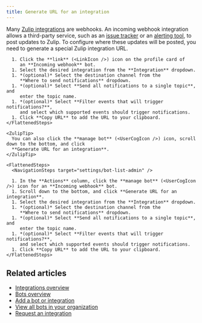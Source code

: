 ```yaml
---
title: Generate URL for an integration
---
```






Many [Zulip integrations](/integrations/) are webhooks. An incoming webhook
integration allows a third-party service, such as an [issue
tracker](/integrations/doc/github) or an [alerting
tool](/integrations/doc/pagerduty), to post updates to Zulip. To configure
where these updates will be posted, you need to generate a special Zulip
integration URL.

<Tabs>
  <TabItem label="Via personal settings">
    <FlattenedSteps>
      <NavigationSteps target="settings/your-bots" />

      1. Click the **link** (<LinkIcon />) icon on the profile card of
         an **Incoming webhook** bot.
      1. Select the desired integration from the **Integration** dropdown.
      1. *(optional)* Select the destination channel from the
         **Where to send notifications** dropdown.
      1. *(optional)* Select **Send all notifications to a single topic**, and
         enter the topic name.
      1. *(optional)* Select **Filter events that will trigger notifications?**,
         and select which supported events should trigger notifications.
      1. Click **Copy URL** to add the URL to your clipboard.
    </FlattenedSteps>

    <ZulipTip>
      You can also click the **manage bot** (<UserCogIcon />) icon, scroll down to the bottom, and click
      **Generate URL for an integration**.
    </ZulipTip>
  </TabItem>

  <TabItem label="Via organization settings">
    <AdminOnly />

    <FlattenedSteps>
      <NavigationSteps target="settings/bot-list-admin" />

      1. In the **Actions** column, click the **manage bot** (<UserCogIcon />) icon for an **Incoming webhook** bot.
      1. Scroll down to the bottom, and click **Generate URL for an integration**.
      1. Select the desired integration from the **Integration** dropdown.
      1. *(optional)* Select the destination channel from the
         **Where to send notifications** dropdown.
      1. *(optional)* Select **Send all notifications to a single topic**, and
         enter the topic name.
      1. *(optional)* Select **Filter events that will trigger notifications?**,
         and select which supported events should trigger notifications.
      1. Click **Copy URL** to add the URL to your clipboard.
    </FlattenedSteps>
  </TabItem>
</Tabs>

## Related articles

* [Integrations overview](/help/integrations-overview)
* [Bots overview](/help/bots-overview)
* [Add a bot or integration](/help/add-a-bot-or-integration)
* [View all bots in your organization](/help/view-all-bots-in-your-organization)
* [Request an integration](/help/request-an-integration)
